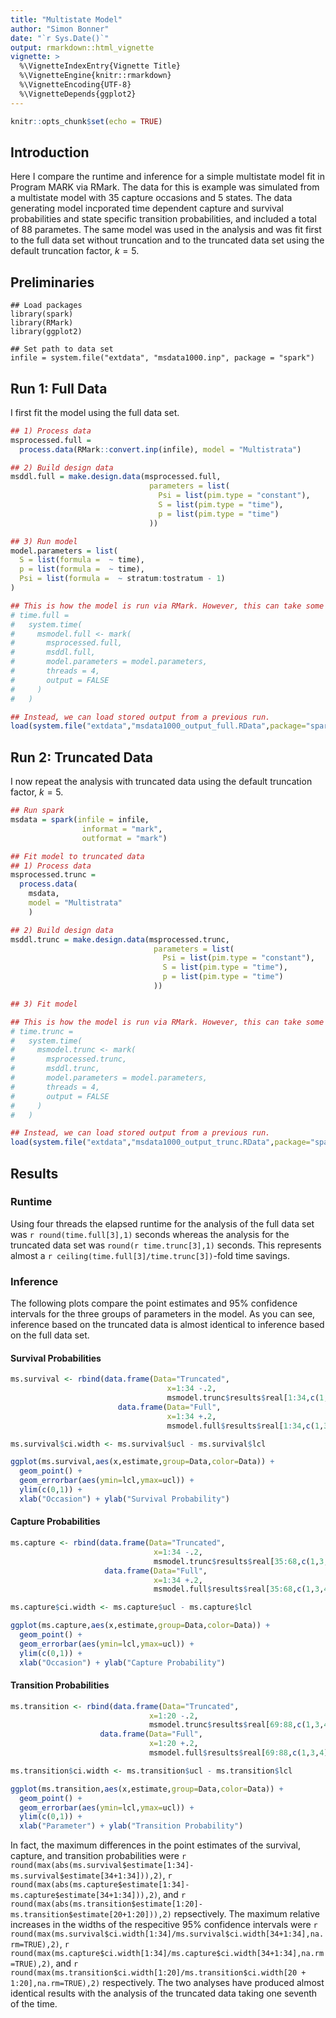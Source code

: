 ---
title: "Multistate Model"
author: "Simon Bonner"
date: "`r Sys.Date()`"
output: rmarkdown::html_vignette
vignette: >
  %\VignetteIndexEntry{Vignette Title}
  %\VignetteEngine{knitr::rmarkdown}
  %\VignetteEncoding{UTF-8}
  %\VignetteDepends{ggplot2}
---

```{r setup, include=FALSE}
knitr::opts_chunk$set(echo = TRUE)
```

## Introduction

Here I compare the runtime and inference for a simple multistate model fit in Program MARK via RMark. The data for this is example was simulated from a multistate model with 35 capture occasions and 5 states. The data generating model incporated time dependent capture and survival probabilities and state specific transition probabilities, and included a total of 88 parametes. The same model was used in the analysis and was fit first to the full data set without truncation and to the truncated data set using the default truncation factor, $k=5$. 

## Preliminaries
```{r.message=FALSE}
## Load packages
library(spark)
library(RMark)
library(ggplot2)

## Set path to data set
infile = system.file("extdata", "msdata1000.inp", package = "spark")
```

## Run 1: Full Data
I first fit the model using the full data set. 

```{r}
## 1) Process data
msprocessed.full =
  process.data(RMark::convert.inp(infile), model = "Multistrata")

## 2) Build design data
msddl.full = make.design.data(msprocessed.full,
                               parameters = list(
                                 Psi = list(pim.type = "constant"),
                                 S = list(pim.type = "time"),
                                 p = list(pim.type = "time")
                               ))

## 3) Run model
model.parameters = list(
  S = list(formula =  ~ time),
  p = list(formula =  ~ time),
  Psi = list(formula =  ~ stratum:tostratum - 1)
)

## This is how the model is run via RMark. However, this can take some time and requires Program MARK to be installed, so that the vignette will not pass the CRAN check. 
# time.full =
#   system.time(
#     msmodel.full <- mark(
#       msprocessed.full,
#       msddl.full,
#       model.parameters = model.parameters,
#       threads = 4,
#       output = FALSE
#     )
#   )

## Instead, we can load stored output from a previous run.
load(system.file("extdata","msdata1000_output_full.RData",package="spark"))
```

## Run 2: Truncated Data
I now repeat the analysis with truncated data using the default truncation factor, $k=5$.
```{r}
## Run spark
msdata = spark(infile = infile,
                informat = "mark",
                outformat = "mark")

## Fit model to truncated data
## 1) Process data
msprocessed.trunc =
  process.data(
    msdata,
    model = "Multistrata"
    )

## 2) Build design data
msddl.trunc = make.design.data(msprocessed.trunc,
                                parameters = list(
                                  Psi = list(pim.type = "constant"),
                                  S = list(pim.type = "time"),
                                  p = list(pim.type = "time")
                                ))

## 3) Fit model

## This is how the model is run via RMark. However, this can take some time and requires Program MARK to be installed, so that the vignette will not pass the CRAN check. 
# time.trunc =
#   system.time(
#     msmodel.trunc <- mark(
#       msprocessed.trunc,
#       msddl.trunc,
#       model.parameters = model.parameters,
#       threads = 4,
#       output = FALSE
#     )
#   )

## Instead, we can load stored output from a previous run.
load(system.file("extdata","msdata1000_output_trunc.RData",package="spark"))

```

## Results

### Runtime
Using four threads the elapsed runtime for the analysis of the full data set was `r round(time.full[3],1)` seconds whereas the analysis for the truncated data set was `round(r time.trunc[3],1)` seconds. This represents almost a `r ceiling(time.full[3]/time.trunc[3])`-fold time savings. 

### Inference

The following plots compare the point estimates and 95\% confidence intervals for the three groups of parameters in the model. As you can see, inference based on the truncated data is almost identical to inference based on the full data set. 

#### Survival Probabilities
```{r, echo=FALSE}
ms.survival <- rbind(data.frame(Data="Truncated",
                                   x=1:34 -.2,
                                   msmodel.trunc$results$real[1:34,c(1,3,4)]),
                        data.frame(Data="Full",
                                   x=1:34 +.2,
                                   msmodel.full$results$real[1:34,c(1,3,4)]))

ms.survival$ci.width <- ms.survival$ucl - ms.survival$lcl

ggplot(ms.survival,aes(x,estimate,group=Data,color=Data)) +
  geom_point() +
  geom_errorbar(aes(ymin=lcl,ymax=ucl)) +
  ylim(c(0,1)) +
  xlab("Occasion") + ylab("Survival Probability")
```

#### Capture Probabilities
```{r, echo=FALSE}
ms.capture <- rbind(data.frame(Data="Truncated",
                                x=1:34 -.2,
                                msmodel.trunc$results$real[35:68,c(1,3,4)]),
                     data.frame(Data="Full",
                                x=1:34 +.2,
                                msmodel.full$results$real[35:68,c(1,3,4)]))

ms.capture$ci.width <- ms.capture$ucl - ms.capture$lcl

ggplot(ms.capture,aes(x,estimate,group=Data,color=Data)) +
  geom_point() +
  geom_errorbar(aes(ymin=lcl,ymax=ucl)) +
  ylim(c(0,1)) +
  xlab("Occasion") + ylab("Capture Probability")
```

#### Transition Probabilities
```{r, echo=FALSE}
ms.transition <- rbind(data.frame(Data="Truncated",
                               x=1:20 -.2,
                               msmodel.trunc$results$real[69:88,c(1,3,4)]),
                    data.frame(Data="Full",
                               x=1:20 +.2,
                               msmodel.full$results$real[69:88,c(1,3,4)]))

ms.transition$ci.width <- ms.transition$ucl - ms.transition$lcl

ggplot(ms.transition,aes(x,estimate,group=Data,color=Data)) +
  geom_point() +
  geom_errorbar(aes(ymin=lcl,ymax=ucl)) +
  ylim(c(0,1)) +
  xlab("Parameter") + ylab("Transition Probability")
```

In fact, the maximum differences in the point estimates of the survival, capture, and transition probabilities were `r round(max(abs(ms.survival$estimate[1:34]-ms.survival$estimate[34+1:34])),2)`, `r round(max(abs(ms.capture$estimate[1:34]-ms.capture$estimate[34+1:34])),2)`, and `r round(max(abs(ms.transition$estimate[1:20]-ms.transition$estimate[20+1:20])),2)` repsectively. The maximum relative increases in the widths of the respecitive 95\% confidence intervals were `r round(max(ms.survival$ci.width[1:34]/ms.survival$ci.width[34+1:34],na.rm=TRUE),2)`, `r round(max(ms.capture$ci.width[1:34]/ms.capture$ci.width[34+1:34],na.rm=TRUE),2)`, and `r round(max(ms.transition$ci.width[1:20]/ms.transition$ci.width[20 + 1:20],na.rm=TRUE),2)` respectively. The two analyses have produced almost identical results with the analysis of the truncated data taking one seventh of the time. 

